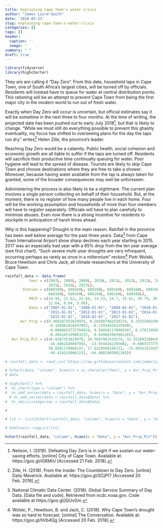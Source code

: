 ```yaml
---
title: Explaining Cape Town's water crisis
author: "James Laird-Smith"
date: '2018-02-23'
slug: explaining-cape-town-s-water-crisis
categories: []
tags: []
header:
  caption: ''
  image: ''
summary: " "
draft: true
---
```


```r
library(tidyverse)
library(highcharter)
```


They are are calling it “Day Zero”. From this date, household taps in Cape Town, one of South Africa's largest cities, will be turned off by officials. Residents will instead have to queue for water at central distribution points. This rationing will be an attempt to prevent Cape Town from being the first major city in the modern world to run out of fresh water.

Exactly when Day Zero will occur is uncertain, but official estimates say it will be sometime in the next three to four months. At the time of writing, the projected date has been pushed out to early July 2018^[Neilson, I. (2018). Defeating Day Zero is in sight if we sustain our water-saving efforts. [online] City of Cape Town. Available at: https://goo.gl/iGRMiU [Accessed 21 Feb. 2018].], but that is likely to change. “While we must still do everything possible to prevent this ghastly eventuality, my focus has shifted to overseeing plans for the day the taps run dry” writes^[Zille, H. (2018). From the Inside: The Countdown to Day Zero. [online] Daily Maverick. Available at: https://goo.gl/SCjPf7 [Accessed 20 Feb. 2018].] Helen Zille, the province’s leader.

Reaching Day Zero would be a calamity. Public health, social cohesion and economic growth are all liable to suffer if the taps are turned off. Residents will sacrifice their productive time continually queuing for water. Poor hygiene will lead to the spread of disease. Tourists are likely to skip Cape Town and choose destinations where they are free to take a shower. Moreover, because having water available from the tap is always taken for granted, some of the broader consequences may well be unforeseen.

Administering the process is also likely to be a nightmare. The current plan involves a single person collecting on behalf of their household. But, at the moment, there is no register of how many people live in each home. Four will be the working assumption and households of more than four members will have to register separately. Officials will have to plan carefully to minimise abuses. Even now there is a strong incentive for residents to stockpile in anticipation of harsh times ahead.

Why is this happening? Drought is the main reason. Rainfall in the province has been well below average for the past three years. Data^[National Climatic Data Center. (2018). Global Service Summary of Day Data. [Data file and code]. Retrieved from ncdc.noaa.gov. Code available at https://goo.gl/jQUvGm.] from Cape Town International Airport show sharp declines each year starting in 2015. 2017 was an especially bad year with a 65% drop from the ten year average (see first chart). “Such severe multi-year droughts are very infrequent, occurring perhaps as rarely as once in a millennium” reckon^[Wolski, P., Hewitson, B. and Jack, C. (2018). Why Cape Town's drought was so hard to forecast. [online] The Conversation. Available at: https://goo.gl/hVb4Qg [Accessed 20 Feb. 2018].] Piotr Wolski, Bruce Hewitson and Chris Jack, all climate researchers at the University of Cape Town.



```r
rainfall_data <- data.frame(
           Year = c(2007L, 2008L, 2009L, 2010L, 2011L, 2012L, 2013L, 2014L,
                    2015L, 2016L, 2017L),
        Station = c(688160L, 688160L, 688160L, 688160L, 688160L, 688160L,
                    688160L, 688160L, 688160L, 688160L, 688160L),
           PRCP = c(24.94, 21.62, 22.64, 14.23, 14.7, 15.61, 26.79, 20.09,
                    12.64, 8.64, 5.98),
           Date = c("2007-01-01", "2008-01-01", "2009-01-01", "2010-01-01",
                    "2011-01-01", "2012-01-01", "2013-01-01", "2014-01-01",
                    "2015-01-01", "2016-01-01", "2017-01-02"),
       Avr_Prcp = c(0.460187353629976, 0.265807962529274, 0.325526932084309,
                    -0.166861826697892, -0.139344262295082,
                    -0.0860655737704919, 0.568501170960187, 0.176229508196721, -0.259953161592506,
                    -0.494145199063232, -0.649882903981265),
   Avr_Prcp_Pct = c(46.0187353629976, 26.5807962529274, 32.5526932084309,
                    -16.6861826697892, -13.9344262295082, -8.60655737704919,
                    56.8501170960187, 17.6229508196721, -25.9953161592506,
                    -49.4145199063232, -64.9882903981265))

# rainfall_data <- read_csv("https://raw.githubusercontent.com/jameslairdsmith/Home_and_dry/master/Rained_out.csv")

# hchart(data, "column", hcaes(x = as.character(Year), y = Avr_Prcp_Pct))
# data

# highchart() %>% 
#  hc_chart(type = "column") %>% 
#  hc_add_series(data = rainfall_data, hcaes(x = "Date", y = "Avr_Prcp_Pct")) %>% 
  # hc_add_series(data = rainfall_data$Date) %>% 
#  hc_xAxis(categories = rainfall_data$Date) 

#

# lst <- list(hchart(rainfall_data, "column", hcaes(x = "Date", y = "Avr_Prcp_Pct")))

# htmltools::tagList(lst)

hchart(rainfall_data, "column", hcaes(x = "Date", y = "Avr_Prcp_Pct"))
```


